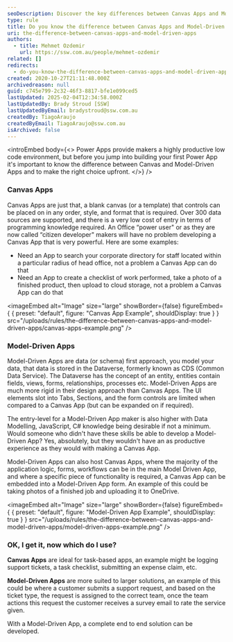 ```yaml
---
seoDescription: Discover the key differences between Canvas Apps and Model-Driven Apps in Power Apps to choose the right solution for your needs.
type: rule
title: Do you know the difference between Canvas Apps and Model-Driven Apps?
uri: the-difference-between-canvas-apps-and-model-driven-apps
authors:
  - title: Mehmet Ozdemir
    url: https://ssw.com.au/people/mehmet-ozdemir
related: []
redirects:
  - do-you-know-the-difference-between-canvas-apps-and-model-driven-apps
created: 2020-10-27T21:11:48.000Z
archivedreason: null
guid: c745e799-2c32-46f3-8817-bfe1e099ced5
lastUpdated: 2025-02-04T12:34:58.000Z
lastUpdatedBy: Brady Stroud [SSW]
lastUpdatedByEmail: bradystroud@ssw.com.au
createdBy: TiagoAraujo
createdByEmail: TiagoAraujo@ssw.com.au
isArchived: false
---
```

<introEmbed
  body={<>
Power Apps provide makers a highly productive low code environment, but before you jump into building your first Power App it's important to know the difference between Canvas and Model-Driven Apps and to make the right choice upfront.
  </>}
/>
### Canvas Apps

Canvas Apps are just that, a blank canvas (or a template) that controls can be placed on in any order, style, and format that is required. Over 300 data sources are supported, and there is a very low cost of entry in terms of programming knowledge required. An Office “power user" or as they are now called “citizen developer" makers will have no problem developing a Canvas App that is very powerful. Here are some examples:

* Need an App to search your corporate directory for staff located within a particular radius of head office, not a problem a Canvas App can do that
* Need an App to create a checklist of work performed, take a photo of a finished product, then upload to cloud storage, not a problem a Canvas App can do that


<imageEmbed
  alt="Image"
  size="large"
  showBorder={false}
  figureEmbed={ {
    preset: "default",
    figure: "Canvas App Example",
    shouldDisplay: true
  } }
  src="/uploads/rules/the-difference-between-canvas-apps-and-model-driven-apps/canvas-apps-example.png"
/>

### Model-Driven Apps

Model-Driven Apps are data (or schema) first approach, you model your data, that data is stored in the Dataverse, formerly known as CDS (Common Data Service). The Dataverse has the concept of an entity, entities contain fields, views, forms, relationships, processes etc. Model-Driven Apps are much more rigid in their design approach than Canvas Apps. The UI elements slot into Tabs, Sections, and the form controls are limited when compared to a Canvas App (but can be expanded on if required).

The entry-level for a Model-Driven App maker is also higher with Data Modelling, JavaScript, C# knowledge being desirable if not a minimum. Would someone who didn't have these skills be able to develop a Model-Driven App? Yes, absolutely, but they wouldn't have an as productive experience as they would with making a Canvas App.

Model-Driven Apps can also host Canvas Apps, where the majority of the application logic, forms, workflows can be in the main Model Driven App, and where a specific piece of functionality is required, a Canvas App can be embedded into a Model-Driven App form. An example of this could be taking photos of a finished job and uploading it to OneDrive.


<imageEmbed
  alt="Image"
  size="large"
  showBorder={false}
  figureEmbed={ {
    preset: "default",
    figure: "Model-Driven App Example",
    shouldDisplay: true
  } }
  src="/uploads/rules/the-difference-between-canvas-apps-and-model-driven-apps/model-driven-apps-example.png"
/>

### OK, I get it, now which do I use?

**Canvas Apps** are ideal for task-based apps, an example might be logging support tickets, a task checklist, submitting an expense claim, etc.

**Model-Driven Apps** are more suited to larger solutions, an example of this could be where a customer submits a support request, and based on the ticket type,  the request is assigned to the correct team, once the team actions this request the customer receives a survey email to rate the service given.

With a Model-Driven App, a complete end to end solution can be developed.
